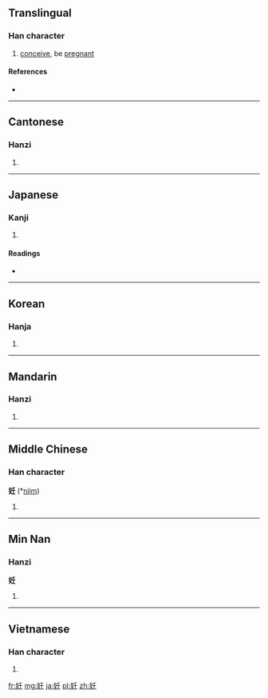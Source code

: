 {{also|姙}}
==Translingual==

===Han character===
{{Han char|rn=38|rad=女|as=04|sn=7|four=4241<sub>4</sub>|canj=女竹土 (VHG)|ids=⿰[[女]][[壬]]}}

# [[conceive]], be [[pregnant]]

====References====
* {{Han ref|kx=0256.060|dkj=06072|hdz=21031.060|uh=598A|ud=22922|bh=A7B3|bd=42931}}

----

==Cantonese==

===Hanzi===
{{yue-hanzi|jyut=[[jam]]4|y=[[yam]]4}}

# {{defn|lang=yue|sort=女04}}

----

==Japanese==

===Kanji===
{{ja-kanji|grade=c|rs=女04}}

# {{defn|lang=ja|sort=女04}}

====Readings====
* {{ja-readings|on=[[にん]] (nin), [[じん]] (jin)|kun=[[はらむ]] (haramu)}}

----

==Korean==

===Hanja===
{{ko-hanja|hangeul=임|rv=[[Yim]], [[im]]|mr=Yim, im}}

# {{defn|lang=ko|sort=女04}}

----

==Mandarin==

===Hanzi===
{{cmn-hanzi|pin=[[rèn]] ([[ren4]])|wg=jen<sup>4</sup>}}

# {{defn|lang=cmn|sort=女04}}

----

==Middle Chinese==

===Han character===
'''妊''' (*[[njim]])<!--asterisk indicates that this character appears more than four times in the Tang Dynasty corpus of literature-->

# {{defn|lang=zhx-mid|sort=人04}}

----

==Min Nan==

===Hanzi===
'''妊''' {{yue-hanzi|jyut=|y=[[Jîm]], ʒim}}
# {{defn|lang=yue|sort=人04}}

----

==Vietnamese==

===Han character===
{{vi-hantu|[[nhâm]], [[nham]], [[Nheim]]|rs=女04}}

# {{defn|lang=vi|sort=女04}}

[[fr:妊]]
[[mg:妊]]
[[ja:妊]]
[[pl:妊]]
[[zh:妊]]